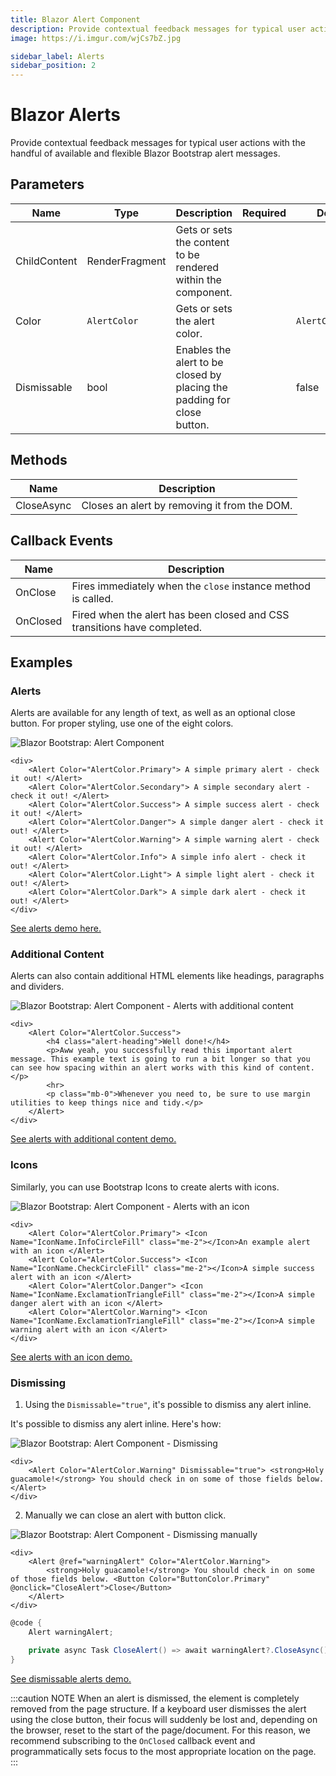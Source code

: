 ```yaml
---
title: Blazor Alert Component
description: Provide contextual feedback messages for typical user actions with the handful of available and flexible Blazor Bootstrap alert messages.
image: https://i.imgur.com/wjCs7bZ.jpg

sidebar_label: Alerts
sidebar_position: 2
---
```



# Blazor Alerts

Provide contextual feedback messages for typical user actions with the handful of available and flexible Blazor Bootstrap alert messages.

<CarbonAd />

## Parameters

| Name | Type | Description | Required | Default |
|--|--|--|--|--|
| ChildContent | RenderFragment | Gets or sets the content to be rendered within the component. | | |
| Color | `AlertColor` | Gets or sets the alert color. | | `AlertColor.None` |
| Dismissable | bool | Enables the alert to be closed by placing the padding for close button. | | false |

## Methods

| Name | Description |
|--|--|
| CloseAsync | Closes an alert by removing it from the DOM. |

## Callback Events

| Name | Description |
|--|--|
| OnClose | Fires immediately when the `close` instance method is called. |
| OnClosed | Fired when the alert has been closed and CSS transitions have completed. |

## Examples

### Alerts

Alerts are available for any length of text, as well as an optional close button. For proper styling, use one of the eight colors.

<img src="https://i.imgur.com/FGgEMp6.jpg" alt="Blazor Bootstrap: Alert Component" />

```cshtml showLineNumbers
<div>
    <Alert Color="AlertColor.Primary"> A simple primary alert - check it out! </Alert>
    <Alert Color="AlertColor.Secondary"> A simple secondary alert - check it out! </Alert>
    <Alert Color="AlertColor.Success"> A simple success alert - check it out! </Alert>
    <Alert Color="AlertColor.Danger"> A simple danger alert - check it out! </Alert>
    <Alert Color="AlertColor.Warning"> A simple warning alert - check it out! </Alert>
    <Alert Color="AlertColor.Info"> A simple info alert - check it out! </Alert>
    <Alert Color="AlertColor.Light"> A simple light alert - check it out! </Alert>
    <Alert Color="AlertColor.Dark"> A simple dark alert - check it out! </Alert>
</div>
```
[See alerts demo here.](https://demos.blazorbootstrap.com/alerts#examples)

### Additional Content

Alerts can also contain additional HTML elements like headings, paragraphs and dividers.

<img src="https://i.imgur.com/OaQ7Ydj.jpg" alt="Blazor Bootstrap: Alert Component - Alerts with additional content" />

```cshtml showLineNumbers
<div>
    <Alert Color="AlertColor.Success">
        <h4 class="alert-heading">Well done!</h4>
        <p>Aww yeah, you successfully read this important alert message. This example text is going to run a bit longer so that you can see how spacing within an alert works with this kind of content.</p>
        <hr>
        <p class="mb-0">Whenever you need to, be sure to use margin utilities to keep things nice and tidy.</p>
    </Alert>
</div>
```
[See alerts with additional content demo.](https://demos.blazorbootstrap.com/alerts#additional-content)

### Icons

Similarly, you can use Bootstrap Icons to create alerts with icons.

<img src="https://i.imgur.com/wjCs7bZ.jpg" alt="Blazor Bootstrap: Alert Component - Alerts with an icon" />

```cshtml showLineNumbers
<div>
    <Alert Color="AlertColor.Primary"> <Icon Name="IconName.InfoCircleFill" class="me-2"></Icon>An example alert with an icon </Alert>
    <Alert Color="AlertColor.Success"> <Icon Name="IconName.CheckCircleFill" class="me-2"></Icon>A simple success alert with an icon </Alert>
    <Alert Color="AlertColor.Danger"> <Icon Name="IconName.ExclamationTriangleFill" class="me-2"></Icon>A simple danger alert with an icon </Alert>
    <Alert Color="AlertColor.Warning"> <Icon Name="IconName.ExclamationTriangleFill" class="me-2"></Icon>A simple warning alert with an icon </Alert>
</div>
```
[See alerts with an icon demo.](https://demos.blazorbootstrap.com/alerts#icons)

### Dismissing

1. Using the `Dismissable="true"`, it's possible to dismiss any alert inline.

It's possible to dismiss any alert inline. Here's how:

<img src="https://i.imgur.com/D9tJpSl.jpg" alt="Blazor Bootstrap: Alert Component - Dismissing" />

```cshtml showLineNumbers
<div>
    <Alert Color="AlertColor.Warning" Dismissable="true"> <strong>Holy guacamole!</strong> You should check in on some of those fields below. </Alert>
</div>
```
2. Manually we can close an alert with button click.

<img src="https://i.imgur.com/dq48mYF.jpg" alt="Blazor Bootstrap: Alert Component - Dismissing manually" />

```cshtml showLineNumbers
<div>
    <Alert @ref="warningAlert" Color="AlertColor.Warning">
        <strong>Holy guacamole!</strong> You should check in on some of those fields below. <Button Color="ButtonColor.Primary" @onclick="CloseAlert">Close</Button>
    </Alert>
</div>
```

```cs {4} showLineNumbers
@code {
    Alert warningAlert;

    private async Task CloseAlert() => await warningAlert?.CloseAsync();
}
```
[See dismissable alerts demo.](https://demos.blazorbootstrap.com/alerts#dismissing)

:::caution NOTE
When an alert is dismissed, the element is completely removed from the page structure. If a keyboard user dismisses the alert using the close button, their focus will suddenly be lost and, depending on the browser, reset to the start of the page/document. For this reason, we recommend subscribing to the `OnClosed` callback event and programmatically sets focus to the most appropriate location on the page.
:::
